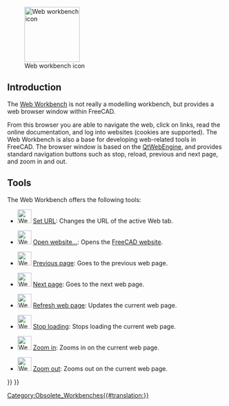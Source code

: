 <languages/>
<translate>

<!--T:12-->
{{Docnav
|
|
|IconL=
|IconR=
}}

<!--T:25-->
{{VeryImportantMessage|The '''Web Workbench''' is no longer included after version 0.21.}}

<!--T:13-->
[[Image:Workbench_Web.svg|thumb|128px|Web workbench icon]]

==Introduction== <!--T:14-->

<!--T:1-->
The [[Web_Workbench|Web Workbench]] is not really a modelling workbench, but provides a web browser window within FreeCAD.

<!--T:7-->
From this browser you are able to navigate the web, click on links, read the online documentation, and log into websites (cookies are supported). The Web Workbench is also a base for developing web-related tools in FreeCAD. The browser window is based on the [https://wiki.qt.io/QtWebEngine QtWebEngine], and provides standard navigation buttons such as stop, reload, previous and next page, and zoom in and out.

== Tools == <!--T:15--> 

<!--T:16-->
The Web Workbench offers the following tools:

<!--T:17-->
* [[File:Web_BrowserSetURL.svg|32px]] [[Web_BrowserSetURL|Set URL]]: Changes the URL of the active Web tab.

<!--T:18-->
* [[File:Web_OpenWebsite.svg|32px]] [[Web_OpenWebsite|Open website...]]: Opens the [https://freecad.org FreeCAD website].

<!--T:19-->
* [[File:Web_BrowserBack.svg|32px]] [[Web_BrowserBack|Previous page]]: Goes to the previous web page.

<!--T:20-->
* [[File:Web_BrowserNext.svg|32px]] [[Web_BrowserNext|Next page]]: Goes to the next web page.

<!--T:21-->
* [[File:Web_BrowserRefresh.svg|32px]] [[Web_BrowserRefresh|Refresh web page]]: Updates the current web page.

<!--T:22-->
* [[File:Web_BrowserStop.svg|32px]] [[Web_BrowserStop|Stop loading]]: Stops loading the current web page.

<!--T:23-->
* [[File:Web_BrowserZoomIn.svg|32px]] [[Web_BrowserZoomIn|Zoom in]]: Zooms in on the current web page.

<!--T:24-->
* [[File:Web_BrowserZoomOut.svg|32px]] [[Web_BrowserZoomOut|Zoom out]]: Zooms out on the current web page.


<!--T:11-->
{{Docnav
|
|
|IconL=
|IconR=
}}

</translate>
{{Web Tools navi{{#translation:}}}}
{{Userdocnavi{{#translation:}}}}
[[Category:Obsolete_Workbenches{{#translation:}}]]